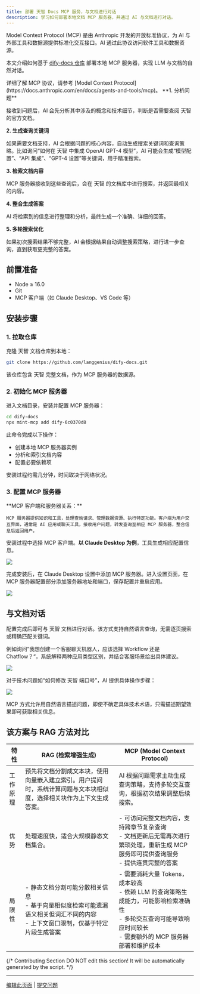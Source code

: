 ```yaml
---
title: 部署 天智 Docs MCP 服务，与文档进行对话
description: 学习如何部署本地文档 MCP 服务器，并通过 AI 与文档进行对话。
---
```


Model Context Protocol (MCP) 是由 Anthropic 开发的开放标准协议，为 AI 与外部工具和数据源提供标准化交互接口。AI 通过此协议访问软件工具和数据资源。

本文介绍如何基于 [dify-docs 仓库](https://github.com/langgenius/dify-docs) 部署本地 MCP 服务器，实现 LLM 与文档的自然对话。

<Info>
    详细了解 MCP 协议，请参考 [Model Context Protocol](https://docs.anthropic.com/en/docs/agents-and-tools/mcp)。
</Info>

<Accordion title="工作原理">
**1. 分析问题**

接收到问题后，AI 会先分析其中涉及的概念和技术细节，判断是否需要查阅 天智 的官方文档。

**2. 生成查询关键词**

如果需要文档支持，AI 会根据问题的核心内容，自动生成搜索关键词和查询策略。比如询问“如何在 天智 中集成 OpenAI GPT-4 模型”，AI 可能会生成“模型配置”、“API 集成”、“GPT-4 设置”等关键词，用于精准搜索。

**3. 检索文档内容**

MCP 服务器接收到这些查询后，会在 天智 的文档库中进行搜索，并返回最相关的内容。

**4. 整合生成答案**

AI 将检索到的信息进行整理和分析，最终生成一个准确、详细的回答。

**5. 多轮搜索优化**

如果初次搜索结果不够完整，AI 会根据结果自动调整搜索策略，进行进一步查询，直到获取更完整的答案。
</Accordion>

## 前置准备

- Node ≥ 16.0
- Git
- MCP 客户端（如 Claude Desktop、VS Code 等）

## 安装步骤

### 1. 拉取仓库

克隆 天智 文档仓库到本地：

```bash
git clone https://github.com/langgenius/dify-docs.git
```

该仓库包含 天智 完整文档，作为 MCP 服务器的数据源。

### 2. 初始化 MCP 服务器

进入文档目录，安装并配置 MCP 服务器：

```bash
cd dify-docs
npx mint-mcp add dify-6c0370d8
```

此命令完成以下操作：
- 创建本地 MCP 服务器实例
- 分析和索引文档内容
- 配置必要依赖项

安装过程约需几分钟，时间取决于网络状况。

### 3. 配置 MCP 服务器

<Info>
    **MCP 客户端和服务器关系：**
    
    MCP 服务器提供知识和工具，处理查询请求、管理数据资源、执行特定功能。客户端为用户交互界面，通常是 AI 应用或聊天工具，接收用户问题，转发查询至相应 MCP 服务器，整合信息后返回用户。
</Info>

安装过程中选择 MCP 客户端。**以 Claude Desktop 为例**，工具生成相应配置信息。

![](https://assets-docs.dify.ai/2025/05/722c689b1c27d86c183c09dfda7a6a39.png)

完成安装后，在 Claude Desktop 设置中添加 MCP 服务器。进入设置页面，在 MCP 服务器配置部分添加服务器地址和端口，保存配置并重启应用。

![](https://assets-docs.dify.ai/2025/05/a332247103fb9a7dcf5b1a891979ce86.png)

## 与文档对话

配置完成后即可与 天智 文档进行对话。该方式支持自然语言查询，无需逐页搜索或精确匹配关键词。

例如询问”我想创建一个客服聊天机器人，应该选择 Workflow 还是 Chatflow？“，系统解释两种应用类型区别，并结合客服场景给出具体建议。

![](https://assets-docs.dify.ai/2025/05/90eab3ce20dfeac2e98770adc75fb8b2.png)

对于技术问题如“如何修改 天智 端口号”，AI 提供具体操作步骤：

![](https://assets-docs.dify.ai/2025/05/c836ed0ebab0b66c07d505049b72ea5f.png)

MCP 方式允许用自然语言描述问题，即使不确定具体技术术语，只需描述期望效果即可获取相关信息。

## 该方案与 RAG 方法对比

| 特性 | RAG (检索增强生成) | MCP (Model Context Protocol) |
|------|-------------------|----------------------------|
| 工作原理 | 预先将文档分割成文本块，使用向量嵌入建立索引。用户提问时，系统计算问题与文本块相似度，选择相关块作为上下文生成答案。 | AI 根据问题需求主动生成查询策略，支持多轮交互查询，根据初次结果调整后续搜索。 |
| 优势 | 处理速度快，适合大规模静态文档集合。 | - 可访问完整文档内容，支持跨章节复杂查询<br/>- 文档更新后无需再次进行繁琐处理，重新生成 MCP 服务即可提供查询服务<br/>- 提供连贯完整的答案 |
| 局限性 | - 静态文档分割可能分散相关信息<br/>- 基于向量相似度检索可能遗漏语义相关但词汇不同的内容<br/>- 上下文窗口限制，仅基于特定片段生成答案 | - 需要消耗大量 Tokens，成本较高<br/>- 依赖 LLM 的查询策略生成能力，可能影响检索准确性<br/>- 多轮交互查询可能导致响应时间较长<br/>- 需要额外的 MCP 服务器部署和维护成本 |

{/*
Contributing Section
DO NOT edit this section!
It will be automatically generated by the script.
*/}

---

[编辑此页面](https://github.com/langgenius/dify-docs/edit/main/zh-hans/learn-more/extended-reading/dify-docs-mcp.mdx) | [提交问题](https://github.com/langgenius/dify-docs/issues/new?template=docs.yml)

